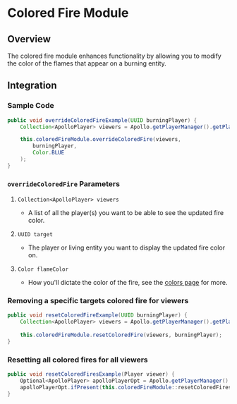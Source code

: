# Colored Fire Module

## Overview

The colored fire module enhances functionality by allowing you to modify the color of the flames that appear on a burning entity.

## Integration

### Sample Code

```java
public void overrideColoredFireExample(UUID burningPlayer) {
    Collection<ApolloPlayer> viewers = Apollo.getPlayerManager().getPlayers();

    this.coloredFireModule.overrideColoredFire(viewers,
        burningPlayer, 
        Color.BLUE
    );
}
```

### `overrideColoredFire` Parameters

1. `Collection<ApolloPlayer> viewers`
   - A list of all the player(s) you want to be able to see the updated fire color.

2. `UUID target`
   - The player or living entity you want to display the updated fire color on.
   
3. `Color flameColor`
   - How you'll dictate the color of the fire, see the [colors page](/apollo/developers/utilities/colors) for more.

### Removing a specific targets colored fire for viewers

```java
public void resetColoredFireExample(UUID burningPlayer) {
    Collection<ApolloPlayer> viewers = Apollo.getPlayerManager().getPlayers();
    
    this.coloredFireModule.resetColoredFire(viewers, burningPlayer);
}
```

### Resetting all colored fires for all viewers

```java
public void resetColoredFiresExample(Player viewer) {
    Optional<ApolloPlayer> apolloPlayerOpt = Apollo.getPlayerManager().getPlayer(viewer.getUniqueId());
    apolloPlayerOpt.ifPresent(this.coloredFireModule::resetColoredFires);
}
```
